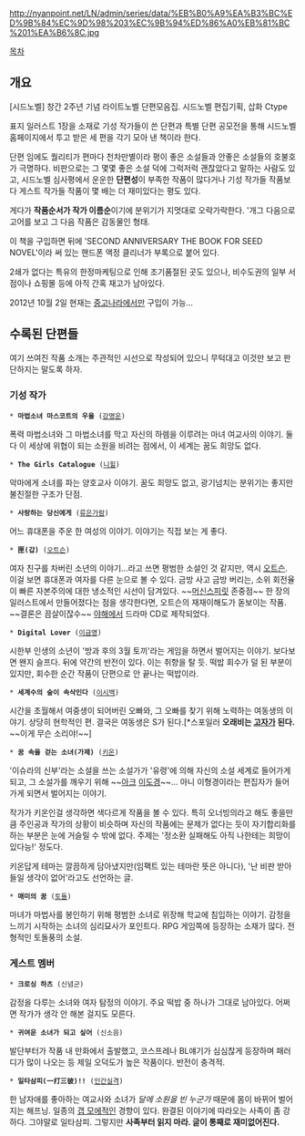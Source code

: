 http://nyanpoint.net/LN/admin/series/data/%EB%B0%A9%EA%B3%BC%ED%9B%84%EC%9D%98%203%EC%9B%94%ED%86%A0%EB%81%BC%201%EA%B6%8C.jpg

[[목차]]
== 개요 ==
[시드노벨] 창간 2주년 기념 라이트노벨 단편모음집. 시드노벨 편집기획, 삽화 Ctype

표지 일러스트 1장을 소재로 기성 작가들이 쓴 단편과 특별 단편 공모전을 통해 시드노벨 홈페이지에서 투고 받은 세 편을 각기 모아 낸 책이라 한다.

단편 임에도 퀄리티가 편마다 천차만별이라 평이 좋은 소설들과 안좋은 소설들의 호불호가 극명하다. 비판으로는 그 몇몇 좋은 소설 덕에 그럭저럭 괜찮았다고 말하는 사람도 있고, 시드노벨 심사평에서 운운한 '''단편성'''이 부족한 작품이 많다거나 기성 작가들 작품보다 게스트 작가들 작품이 몇 배는 더 재미있다는 평도 있다.

게다가 ''' 작품순서가 작가 이름순'''이기에 분위기가 지멋대로 오락가락한다. '개그 다음으로 고어를 보고 그 다음 작품은 감동물인 형태.

이 책을 구입하면 뒤에 'SECOND ANNIVERSARY THE BOOK FOR SEED NOVEL'이라 써 있는 핸드폰 액정 클리너가 부록으로 붙어 있다.

2쇄가 없다는 특유의 한정마케팅으로 인해 조기품절된 곳도 있으나, 비수도권의 일부 서점이나 쇼핑몰 등에 아직 간혹 재고가 남아있다. 

2012년 10월 2일 현재는 [[중고나라]]에서만 구입이 가능...

== 수록된 단편들 ==
여기 쓰여진 작품 소개는 주관적인 시선으로 작성되어 있으니 무턱대고 이것만 보고 판단하지는 말도록 하자.

=== 기성 작가 ===
 * '''마법소녀 마스코트의 우울''' ([[강명운]])
폭력 마법소녀와 그 마법소녀를 막고 자신의 하렘을 이루려는 마녀 여교사의 이야기. 둘 다 이 세상에 위협이 되는 소원을 비려는 점에서, 이 세계는 꿈도 희망도 없다.

 * '''The Girls Catalogue''' ([[니힐]])
악마에게 소녀를 파는 양호교사 이야기. 꿈도 희망도 없고, 광기넘치는 분위기는 좋지만 불친절한 구조가 단점.

 * '''사랑하는 당신에게''' ([[류은가람]])
어느 휴대폰을 주운 한 여성의 이야기. 이야기는 직접 보는 게 좋다.

 * '''匣(갑)''' ([[오트슨]])
여자 친구를 차버린 소년의 이야기…라고 쓰면 평범한 소설인 것 같지만, 역시 [[오트슨]]. 이걸 보면 휴대폰과 여자를 다른 눈으로 볼 수 있다. 금방 사고 금방 버리는, 소위 회전율이 빠른 자본주의에 대한 냉소적인 시선이 담겨있다. ~~[[머신스피릿]] 존중점~~ 한 장의 일러스트에서 만들어졌다는 점을 생각한다면, 오트슨의 재재이해도가 돋보이는 작품. ~~결론은 끔살이잖수~~ [[야해]]에서 드라마 CD로 제작되었다.

 * '''Digital Lover''' ([[이금영]])
시한부 인생의 소년이 '방과 후의 3월 토끼'라는 게임을 하면서 벌어지는 이야기. 보다보면 왠지 슬프다. 뒤에 약간의 반전이 있다. 이는 취향을 탈 듯. 떡밥 회수가 덜 된 부분이 있지만, 회수한 순간 작품이 단편으로 안 끝나는 떡밥이라.

 * '''세계수의 숲이 속삭인다''' ([[이시백]])
시간을 초월해서 여중생이 되어버린 오빠와, 그 오빠를 찾기 위해 노력하는 여동생의 이야기. 상당히 현학적인 편. 결국은 여동생은 S가 된다.[*스포일러 '''오래비는 [[고자]]가 된다.''' ~~이게 무슨 소리야!~~]

 * '''꿈 속을 걷는 소녀(가제)''' ([[키온]])
'이슈라의 신부'라는 소설을 쓰는 소설가가 '유령'에 의해 자신의 소설 세계로 들어가게 되고, 그 소설가를 깨우기 위해 ~~[[아크]] [[이도경]]~~… 아니 이형경이라는 편집자가 들어가게 되면서 벌어지는 이야기.

작가가 키온인걸 생각하면 색다르게 작품을 볼 수 있다. 특히 오너빙의라고 해도 좋을만큼 주인공과 작가의 상황이 비슷하며 자신의 작품에는 문제가 없다는 듯이 자기합리화를 하는 부분은 눈에 거슬릴 수 밖에 없다. 주제는 '정소환 실패해도 아직 나한테는 희망이 있다능!' 정도다. 

키온답게 테마는 깔끔하게 담아냈지만(임팩트 있는 테마란 뜻은 아니다), '난 비판 받아들일 생각이 없어'라고도 선언하는 글. 

 * '''매미의 꿈''' ([[토돌]])
마녀가 마법사를 봉인하기 위해 평범한 소녀로 위장해 학교에 침입하는 이야기. 감정을 느끼기 시작하는 소녀의 심리묘사가 포인트다. RPG 게임쪽에 등장하는 소재가 많다. 전형적인 토돌풍의 소설.

=== 게스트 멤버 ===
 * '''크로싱 하츠''' (신념군)
감정을 다루는 소녀와 여자 탐정의 이야기. 주요 떡밥 중 하나가 그대로 남아있다. 어쩌면 작가가 생각 안 해본 걸지도 모른다. 

 * '''귀여운 소녀가 되고 싶어''' (신소음)
발단부터가 작품 내 만화에서 출발했고, 코스프레나 BL얘기가 심심찮게 등장하며 패러디가 많이 나오는 등 제일 오덕도가 높은 작품이다. 반전이 충격적.

 * '''일타삼피(一打三彼)!!''' ([[인간실격]])
한 남자애를 좋아하는 여교사와 소녀가 ''달에 소원을 빈 누군가'' 때문에 몸이 바뀌어 벌어지는 해프닝. 일종의 [[갭 모에]]적인 경향이 있다. 완결된 이야기에 따라오는 사족이 좀 강하다. 그야말로 일타삼피. 그렇지만 '''사족부터 읽지 마라. 글이 통째로 재미없어진다.'''
